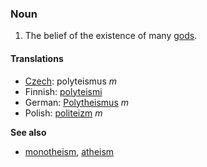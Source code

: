 ===Noun===

# The belief of the existence of many [[god]]s.

====Translations====

*[[Czech]]: polyteismus ''m''
*Finnish: [[polyteismi]]
*German: [[Polytheismus]] ''m''
*Polish: [[politeizm]] ''m''

'''See also'''
* [[monotheism]], [[atheism]]